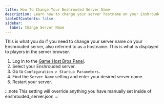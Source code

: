 ```yaml
---
title: How To Change Your Enshrouded Server Name
description: Learn how to change your server hostname on your Enshrouded server.
tableOfContents: false
sidebar:
  label: Change Server Name
---
```


This is what you do if you need to change your server name on your Enshrouded server, also referred to as a hostname. This is what is displayed to players in the server browser.

1. Log in to the [Game Host Bros Panel](https://panel.gamehostbros.com/).
2. Select your Enshrouded server.
3. Go to `Configuration > Startup Parameters`.
4. Find the `Server Name` setting and enter your desired server name.
5. Restart your server.

:::note
This setting will override anything you have manually set inside of enshrouded_server.json
:::
